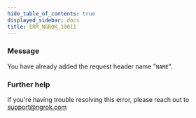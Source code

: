 ```yaml
---
hide_table_of_contents: true
displayed_sidebar: docs
title: ERR_NGROK_10011
---
```


### Message

You have already added the request header name "`NAME`".

<ErrorDetails />

### Further help

If you're having trouble resolving this error, please reach out to [support@ngrok.com](mailto:support@ngrok.com?subject=Help%20with%20ERR_NGROK_10011)
